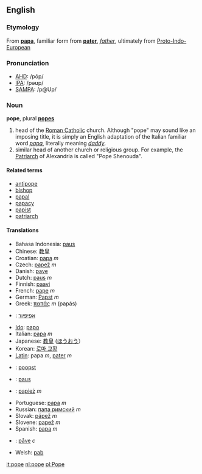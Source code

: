 ==English==
===Etymology===
From {{It.}} '''[[papa]]''', familiar form from {{L.}} '''[[pater]]''', ''[[father]]'', ultimately from [[Proto-Indo-European]]
{{wikipedia}}
===Pronunciation===
*[[w:AHD|AHD]]: /pōp/
*[[w:IPA|IPA]]: /pəʊp/
*[[w:SAMPA|SAMPA]]: /p@Up/

===Noun===
'''pope''', plural '''[[popes]]'''

# head of the [[Roman Catholic]] church.  Although "pope" may sound like an imposing title, it is simply an English adaptation of the Italian familiar word ''[[papa]]'', literally meaning ''[[daddy]]''.
# similar head of another church or religious group.  For example, the [[Patriarch]] of Alexandria is called "Pope Shenouda".

====Related terms====
*[[antipope]]
*[[bishop]]
*[[papal]]
*[[papacy]]
*[[papist]]
*[[patriarch]]

====Translations====
*Bahasa Indonesia: [[paus]]
*Chinese: [[教皇]]
*Croatian: [[papa]] ''m''
*Czech: [[papež]] ''m''
*Danish: [[pave]]
*Dutch: [[paus]] ''m''
*Finnish: [[paavi]]
*French: [[pape]] ''m''
*German: [[Papst]] ''m''
*Greek: [[παπάς]] ''m'' (pap&aacute;s)
*{{he}}: [[אפיפיור]]
*[[Ido]]: [[papo]]
*Italian: [[papa]] ''m''
*Japanese: [[教皇]] ([[ほうおう]]）
*Korean: [[로마 교황]]
*[[Latin]]: papa ''m'', [[pater]] ''m''
*{{lb}}: [[poopst]]
*{{li}}: [[paus]]
*{{pl}}: [[papież]] ''m''
*Portuguese: [[papa]] ''m''
*Russian: [[папа римский]] ''m''
*Slovak: [[pápež]] ''m''
*Slovene: [[papež]] ''m''
*Spanish: [[papa]] ''m''<!-- not capitalized except when referring to specific person -->
*{{sv}}: [[påve]] ''c''
*Welsh: [[pab]]

[[it:pope]]
[[nl:pope]]
[[pl:Pope]]